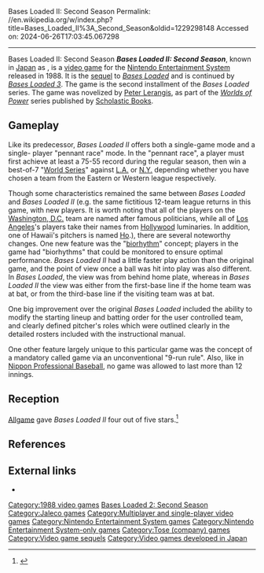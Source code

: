 Bases Loaded II: Second Season
Permalink: //en.wikipedia.org/w/index.php?title=Bases_Loaded_II%3A_Second_Season&oldid=1229298148
Accessed on: 2024-06-26T17:03:45.067298



------
Bases Loaded II: Second Season
{{Short description|1988 video game}}
{{more citations needed|date=June 2008}}
{{Infobox video game
|title=Bases Loaded II: Second Season 
|image=Bases Loaded 2 box art.jpg
|caption=North American cover art
|developer = [[Tose (company)|Tose]]
|publisher = [[Jaleco]]
|composer = "Sonoda"
|released = {{vgrelease|JP|August 10, 1988|NA|February 1990}}
|genre = [[Sports game]]
|modes = [[Single-player video game|Single-player]] <br> [[Multiplayer video game]]|platforms = [[Nintendo Entertainment System]]
}}
'''''Bases Loaded II: Second Season''''', known in [[Japan]] as {{nihongo|'''''Moero!! Pro Yakyū '88 Kettei Ban'''''|燃えろ!!プロ野球’88決定版|Burn!! Pro Baseball '88 Decision Version}}, is a [[video game]] for the [[Nintendo Entertainment System]] released in 1988. It is the [[sequel]] to ''[[Bases Loaded (video game)|Bases Loaded]]'' and is continued by ''[[Bases Loaded 3]]''. The game is the second installment of the ''Bases Loaded'' series. The game was novelized by [[Peter Lerangis]], as part of the ''[[Worlds of Power]]'' series published by [[Scholastic Books]].

== Gameplay ==
Like its predecessor, ''Bases Loaded II'' offers both a single-game mode and a single-
player "pennant race" mode. In the "pennant race", a player must first achieve at least a 75-55 record during the regular season, then win a best-of-7 "[[World Series]]" against [[Los Angeles|L.A.]] or [[New York City|N.Y.]] depending whether you have chosen a team from the Eastern or Western league respectively.

Though some characteristics remained the same between ''Bases Loaded'' and ''Bases Loaded II'' (e.g. the same fictitious 12-team league returns in this game, with new players. It is worth noting that all of the players on the [[Washington, D.C.]] team are named after famous politicians, while all of [[Los Angeles]]'s players take their names from [[Cinema of the United States|Hollywood]] luminaries. In addition, one of Hawaii's pitchers is named [[Don Ho|Ho]].), there are several noteworthy changes. One new feature was the "[[Biorhythm (pseudoscience)|biorhythm]]" concept; players in the game had "biorhythms" that could be monitored to ensure optimal performance. ''Bases Loaded II'' had a little faster play action than the original game, and the point of view once a ball was hit into play was also different. In ''Bases Loaded'', the view was from behind home plate, whereas in ''Bases Loaded II'' the view was either from the first-base line if the home team was at bat, or from the third-base line if the visiting team was at bat.

One big improvement over the original ''Bases Loaded'' included the ability to modify the starting lineup and batting order for the user controlled team, and clearly defined pitcher's roles which were outlined clearly in the detailed rosters included with the instructional manual.

One other feature largely unique to this particular game was the concept of a mandatory called game via an unconventional "9-run rule".  Also, like in [[Nippon Professional Baseball]], no game was allowed to last more than 12 innings.

==Reception==
[[Allgame]] gave ''Bases Loaded II'' four out of five stars.<ref>{{cite web|url=http://www.allgame.com/game.php?id=1151&tab=review|title=Bases Loaded II: Second Season|publisher=[[Allgame]]|first=Joshua|last=Hoffman|accessdate=December 13, 2013}}</ref>

==References==
{{reflist}}

==External links==
{{Portal|Video games|Baseball|Japan}}
*{{moby game|id=/bases-loaded-ii-second-season|name=''Bases Loaded II''}}

{{Bases Loaded}}

{{DEFAULTSORT:Bases Loaded 02}}
[[Category:1988 video games]]
[[Category:Bases Loaded video games|Bases Loaded 2: Second Season]]
[[Category:Jaleco games]]
[[Category:Multiplayer and single-player video games]]
[[Category:Nintendo Entertainment System games]]
[[Category:Nintendo Entertainment System-only games]]
[[Category:Tose (company) games]]
[[Category:Video game sequels]]
[[Category:Video games developed in Japan]]